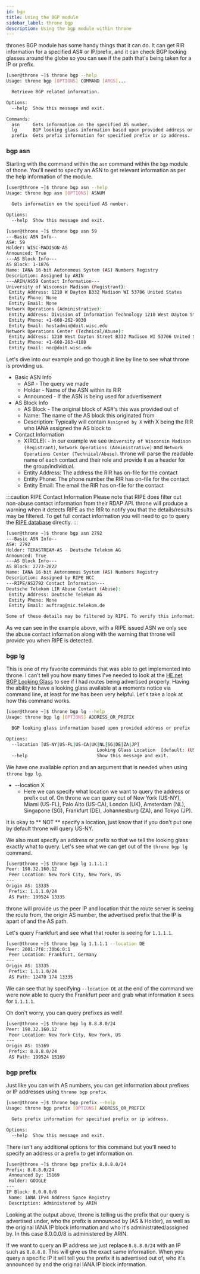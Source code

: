 ```yaml
---
id: bgp
title: Using the BGP module
sidebar_label: throne bgp
description: Using the bgp module within throne
---
```


thrones BGP module has some handy things that it can do. It can get RIR information for a specified AS# or IP/prefix, and it can check
BGP looking glasses around the globe so you can see if the path that's being taken for a IP or prefix.

```bash
[user@throne ~]$ throne bgp --help
Usage: throne bgp [OPTIONS] COMMAND [ARGS]...

  Retrieve BGP related information.

Options:
  --help  Show this message and exit.

Commands:
  asn     Gets information on the specified AS number.
  lg      BGP looking glass information based upon provided address or...
  prefix  Gets prefix information for specified prefix or ip address.
```

### bgp asn

Starting with the command within the `asn` command within the `bgp` module of thone. You'll need to specify an ASN to get relevant information
as per the help information of the module.

```bash title="Help"
[user@throne ~]$ throne bgp asn --help
Usage: throne bgp asn [OPTIONS] ASNUM

  Gets information on the specified AS number.

Options:
  --help  Show this message and exit.
```

```bash title="Example"
[user@throne ~]$ throne bgp asn 59
---Basic ASN Info--
AS#: 59
Holder: WISC-MADISON-AS
Announced: True
---AS Block Info---
AS Block: 1-1876
Name: IANA 16-bit Autonomous System (AS) Numbers Registry
Description: Assigned by ARIN
---ARIN/AS59 Contact Information---
University of Wisconsin Madison (Registrant):
 Entity Address: 1210 W Dayton B332 Madison WI 53706 United States
 Entity Phone: None
 Entity Email: None
Network Operations (Administrative):
 Entity Address: Division of Information Technology 1210 West Dayton Street Madison WI 53706 United States
 Entity Phone: +1-608-262-9030
 Entity Email: hostadmin@doit.wisc.edu
Network Operations Center (Technical/Abuse):
 Entity Address: 1210 West Dayton Street B332 Madison WI 53706 United States
 Entity Phone: +1-608-263-4188
 Entity Email: noc@doit.wisc.edu
```

Let's dive into our example and go though it line by line to see what throne is providing us.

- Basic ASN Info
    - AS# - The query we made
    - Holder - Name of the ASN within its RIR
    - Announced - If the ASN is being used for advertisement
- AS Block Info
    - AS Block - The original block of AS#'s this was provided out of
    - Name: The name of the AS block this originated from
    - Description: Typically will contain `Assigned by X` with X being the RIR who IANA assigned the AS block to
- Contact Information
    - X(ROLE): - In our example we see `University of Wisconsin Madison (Registrant)`, `Network Operations (Administrative)` and
    `Network Operations Center (Technical/Abuse)`. throne will parse the readable name of each contact and their role and provide
    it as a header for the group/individual.
    - Entity Address: The address the RIR has on-file for the contact
    - Entity Phone: The phone number the RIR has on-file for the contact
    - Entity Email: The email the RIR has on-file for the contact

:::caution RIPE Contact Information
Please note that RIPE does filter out non-abuse contact information from their RDAP API. throne will produce a warning
when it detects RIPE as the RIR to notify you that the details/results may be filtered. To get full contact information
you will need to go to query the [RIPE database](https://apps.db.ripe.net/db-web-ui/query) directly.
:::

```bash title="Example - RIPE"
[user@throne ~]$ throne bgp asn 2792
---Basic ASN Info--
AS#: 2792
Holder: TERASTREAM-AS - Deutsche Telekom AG
Announced: True
---AS Block Info---
AS Block: 2773-2822
Name: IANA 16-bit Autonomous System (AS) Numbers Registry
Description: Assigned by RIPE NCC
---RIPE/AS2792 Contact Information---
Deutsche Telekom LIR Abuse Contact (Abuse):
 Entity Address: Deutsche Telekom AG
 Entity Phone: None
 Entity Email: auftrag@nic.telekom.de

Some of these details may be filtered by RIPE. To verify this information please visit https://apps.db.ripe.net/db-web-ui/query.
```

As we can see in the example above, with a RIPE issued ASN we only see the abuse contact information along with the warning that
throne will provide you when RIPE is detected.

### bgp lg

This is one of my favorite commands that was able to get implemented into throne. I can't tell you how many times I've needed
to look at the [HE.net BGP Looking Glass](http://lg.he.net/) to see if I had routes being advertised properly. Having the ability
to have a looking glass available at a moments notice via command line, at least for me has been very helpful. Let's take a look
at how this command works.

```bash title="Help"
[user@throne ~]$ throne bgp lg --help
Usage: throne bgp lg [OPTIONS] ADDRESS_OR_PREFIX

  BGP looking glass information based upon provided address or prefix

Options:
  --location [US-NY|US-FL|US-CA|UK|NL|SG|DE|ZA|JP]
                                  Looking Glass Location  [default: (US-NY)]
  --help                          Show this message and exit.
```

We have one available option and an argument that is needed when using `throne bgp lg`. 

- --location X
    - Here we can specify what location we want to query the address or prefix out of. On throne we can query out of
    New York (US-NY), Miami (US-FL), Palo Alto (US-CA), London (UK), Amsterdam (NL), Singapone (SG), Frankfurt (DE),
    Johannesburg (ZA), and Tokyo (JP).

It is okay to ** NOT ** specify a location, just know that if you don't put one by default throne will query US-NY.

We also must specify an address or prefix so that we tell the looking glass exactly what to query. Let's see what we
can get out of the `throne bgp lg` command.

```bash title="Example"
[user@throne ~]$ throne bgp lg 1.1.1.1
Peer: 198.32.160.12
 Peer Location: New York City, New York, US
---
Origin AS: 13335
 Prefix: 1.1.1.0/24
 AS Path: 199524 13335
```
throne will provide us the peer IP and location that the route server is seeing the route from, the origin AS number, the advertised
prefix that the IP is apart of and the AS path.

Let's query Frankfurt and see what that router is seeing for `1.1.1.1`.

```bash title="Example - Location Specified"
[user@throne ~]$ throne bgp lg 1.1.1.1 --location DE
Peer: 2001:7f8::30b6:0:1
 Peer Location: Frankfurt, Germany
---
Origin AS: 13335
 Prefix: 1.1.1.0/24
 AS Path: 12470 174 13335
 ```
We can see that by specifying `--location DE` at the end of the command we were now able to query the Frankfurt peer and grab
what information it sees for `1.1.1.1`. 

Oh don't worry, you can query prefixes as well!

```bash title="Example - Prefix Specified"
[user@throne ~]$ throne bgp lg 8.8.8.0/24
Peer: 198.32.160.12
 Peer Location: New York City, New York, US
---
Origin AS: 15169
 Prefix: 8.8.8.0/24
 AS Path: 199524 15169
```

### bgp prefix

Just like you can with AS numbers, you can get information about prefixes or IP addresses using `throne bgp prefix`.

```bash title="Help"
[user@throne ~]$ throne bgp prefix --help
Usage: throne bgp prefix [OPTIONS] ADDRESS_OR_PREFIX

  Gets prefix information for specified prefix or ip address.

Options:
  --help  Show this message and exit.
```

There isn't any additional options for this command but you'll need to specify an address or a prefix to get information on.

```bash title="Example"
[user@throne ~]$ throne bgp prefix 8.8.8.0/24
Prefix: 8.8.8.0/24
 Announced By: 15169
 Holder: GOOGLE
---
IP Block: 8.0.0.0/8
 Name: IANA IPv4 Address Space Registry
 Description: Administered by ARIN
```

Looking at the output above, throne is telling us the prefix that our query is advertised under, who the prefix is announced by (AS & Holder),
as well as the original IANA IP block information and who it's administrated/assigned by. In this case 8.0.0.0/8 is administered by ARIN.

If we want to query an IP address we just replace `8.8.8.0/24` with an IP such as `8.8.8.8`. This will give us the exact same information.
When you query a specific IP it will tell you the prefix it is advertised out of, who it's announced by and the original IANA IP block
information.